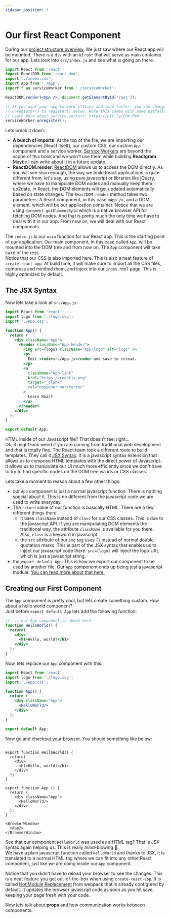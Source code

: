 ```yaml
---
sidebar_position: 3
---
```


# Our first React Component

During our [project structure overview](./project-structure.md), We just saw where our React app will be mounted. There is a `div` with an id `root` that will serve as main container for our app. Lets look into `src/index.js` and see what is going on there.

```jsx title="/src/index.js"
import React from 'react';
import ReactDOM from 'react-dom';
import './index.css';
import App from './App';
import * as serviceWorker from './serviceWorker';

ReactDOM.render(<App />, document.getElementById('root'));

// If you want your app to work offline and load faster, you can change
// unregister() to register() below. Note this comes with some pitfalls.
// Learn more about service workers: https://bit.ly/CRA-PWA
serviceWorker.unregister();
```

Lets break it down:

- **A bunch of imports**: At the top of the file, we are importing our dependencies (React itself), our custom CSS, our custom `App` component and a service worker. [Service Workers](https://developers.google.com/web/fundamentals/primers/service-workers) are beyond the scope of this book and we won't use them while building **Reactgram**. Maybe I can write about it in a future update.
- **ReactDOM.render**: [ReactDOM](https://reactjs.org/docs/react-dom.html) allows us to access the DOM directly. As you will see soon enough, the way we build React applications is quite different from, let's say, using pure javascript or libraries like jQuery, where we have to manipulate DOM nodes and manually keep them up2date. in React, the DOM elements will get updated automatically based on state changes. The `ReactDOM.render` method takes two parameters: A React component, in this case `<App />`, and a DOM element, which will be our application container. Notice that we are using `document.getElementById` which is a native browser API for fetching DOM nodes. And that is pretty much the only time we have to deal with it in our app. From now on, we will deal with our React components.

The `index.js` is our `main` function for our React app. This is the starting point of our application. Our main component, in this case called `App`, will be mounted into the DOM tree and from now on, The `App` component will take cake of the rest.  
Notice that our CSS is also imported here. This is also a neat feature of `create-react-app`. At build time, it will make sure to import all the CSS files, compress and minified them, and inject into our `index.html` page. This is highly optimized by default.
  
## The JSX Syntax

Now lets take a look at `src/App.js`:

```jsx title="/src/App.js"
import React from 'react';
import logo from './logo.svg';
import './App.css';

function App() {
  return (
    <div className="App">
      <header className="App-header">
        <img src={logo} className="App-logo" alt="logo" />
        <p>
          Edit <code>src/App.js</code> and save to reload.
        </p>
        <a
          className="App-link"
          href="https://reactjs.org"
          target="_blank"
          rel="noopener noreferrer"
        >
          Learn React
        </a>
      </header>
    </div>
  );
}

export default App;
```

HTML inside of our Javascript file? That doesn't feel right...  
Ok, it might look weird if you are coming from traditional web development and that is totally fine. The React team took a different route to build templates. They call it [JSX Syntax](https://reactjs.org/docs/introducing-jsx.html). It is a javascript syntax extension that allows us to compose HTML templates with the direct power of Javascript. It allows us to manipulate our UI much more efficiently since we don't have to try to find specific nodes on the DOM tree via ids or CSS classes.  
  
Lets take a moment to reason about a few other things:

- our `App` component is just a normal javascript function. There is nothing special about it. This is no different from the javascript code we are used to write everyday.
- The `return` value of our function is basically HTML. There are a few different things there.
  - It uses `className` instead of `class` for our CSS classes. This is due to the javascript API. if you are manipulating DOM elements the traditional way, the attribute `className` is available for you there. Also, `class` is a keyword in javascript.
  - the `src` attribute of our `img` tag uses `{}` instead of normal double quotation marks. This is part of the JSX syntax that enables us to inject our javascript code there. `src={logo}` will inject the logo URL which is just a javascript string.
- the `export default App`: This is how we export our component to be used by another file. Our `App` component ends up being just a javascript module. [You can read more about that here.](https://developer.mozilla.org/en-US/docs/Web/JavaScript/Guide/Modules)

## Creating our First Component

The `App` component is pretty cool, but lets create something custom. How about a hello world component?  
Just before `export default App` lets add the following function:

```jsx title="/src/App.js"
// ... our App component is above here
function HelloWorld() {
  return(
    <div>
      <h1>Hello, world!</h1>
    </div>
  );
}
```

Now, lets replace our `App` component with this:

```jsx title="/src/App.js"
import React from 'react';
import logo from './logo.svg';
import './App.css';

function App() {
  return (
    <div className="App">
      <HelloWorld/>
    </div>
  );
}

export default App;
```

Now go and checkout your browser. You should something like below:


```mdx-code-block

export function HelloWorld() {
  return(
    <div>
      <h1>Hello, world!</h1>
    </div>
  );
}

export function App () {
  return (
    <div className="App">
      <HelloWorld/>
    </div>
  );
}

<BrowserWindow>
  <App/>
</BrowserWindow>
```

See that our component `HelloWorld` was used as a HTML tag? That is JSX syntax again helping us. This is really mind-blowing 🤯.  
We have a plain javascript function called `HelloWorld` and thanks to JSX, it is translated to a normal HTML tag where we can fit into any other React component, just like we are doing inside our `App` component.

Notice that you didn't have to reload your browser to see the changes. This is a neat feature you get out-of-the-box when using `create-react-app`. It is called [Hot Module Replacement](https://webpack.js.org/guides/hot-module-replacement/) from webpack that is already configured by default. It updates the browser javascript code as soon as you hit save, keeping your page fresh with your code.

Now lets talk about **props** and how communication works between components.
